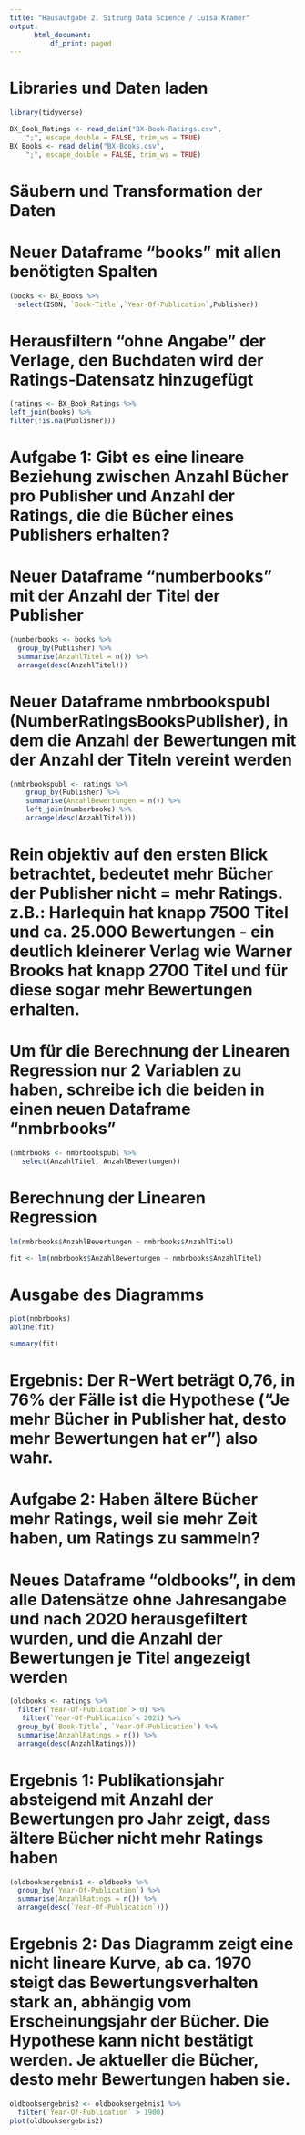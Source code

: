 ```yaml
---
title: "Hausaufgabe 2. Sitzung Data Science / Luisa Kramer"
output: 
      html_document:
          df_print: paged
---   
```

# Libraries und Daten laden

```r
library(tidyverse)
```

```r
BX_Book_Ratings <- read_delim("BX-Book-Ratings.csv", 
    ";", escape_double = FALSE, trim_ws = TRUE)
BX_Books <- read_delim("BX-Books.csv", 
    ";", escape_double = FALSE, trim_ws = TRUE)
```

# Säubern und Transformation der Daten

# Neuer Dataframe "books" mit allen benötigten Spalten
```r
(books <- BX_Books %>%
  select(ISBN, `Book-Title`,`Year-Of-Publication`,Publisher))
```

# Herausfiltern "ohne Angabe" der Verlage, den Buchdaten wird der Ratings-Datensatz hinzugefügt

```r
(ratings <- BX_Book_Ratings %>%
left_join(books) %>%
filter(!is.na(Publisher)))
```


# Aufgabe 1: Gibt es eine lineare Beziehung zwischen Anzahl Bücher pro Publisher und Anzahl der Ratings, die die Bücher eines Publishers erhalten?

# Neuer Dataframe "numberbooks" mit der Anzahl der Titel der Publisher 
```r
(numberbooks <- books %>%
  group_by(Publisher) %>%
  summarise(AnzahlTitel = n()) %>%
  arrange(desc(AnzahlTitel)))
```

# Neuer Dataframe nmbrbookspubl (NumberRatingsBooksPublisher), in dem die Anzahl der Bewertungen mit der Anzahl der Titeln vereint werden
```r
(nmbrbookspubl <- ratings %>%
    group_by(Publisher) %>%
    summarise(AnzahlBewertungen = n()) %>%
    left_join(numberbooks) %>%
    arrange(desc(AnzahlTitel)))
```

# Rein objektiv auf den ersten Blick betrachtet, bedeutet mehr Bücher der Publisher nicht = mehr Ratings. z.B.: Harlequin hat knapp 7500 Titel und ca. 25.000 Bewertungen - ein deutlich kleinerer Verlag wie Warner Brooks hat knapp 2700 Titel und für diese sogar mehr Bewertungen erhalten. 

# Um für die Berechnung der Linearen Regression nur 2 Variablen zu haben, schreibe ich die beiden in einen neuen Dataframe "nmbrbooks"
```r
(nmbrbooks <- nmbrbookspubl %>%
   select(AnzahlTitel, AnzahlBewertungen))
```
# Berechnung der Linearen Regression

```r
lm(nmbrbooks$AnzahlBewertungen ~ nmbrbooks$AnzahlTitel)
```

```r
fit <- lm(nmbrbooks$AnzahlBewertungen ~ nmbrbooks$AnzahlTitel)
```

# Ausgabe des Diagramms 

```r
plot(nmbrbooks)
abline(fit)
```

```r
summary(fit)
```
# Ergebnis: Der R-Wert beträgt 0,76, in 76% der Fälle ist die Hypothese ("Je mehr Bücher in Publisher hat, desto mehr Bewertungen hat er") also wahr. 

 
# Aufgabe 2: Haben ältere Bücher mehr Ratings, weil sie mehr Zeit haben, um Ratings zu sammeln? 

# Neues Dataframe "oldbooks", in dem alle Datensätze ohne Jahresangabe und nach 2020 herausgefiltert wurden, und die Anzahl der Bewertungen je Titel angezeigt werden

```r
(oldbooks <- ratings %>%
  filter(`Year-Of-Publication`> 0) %>%
   filter(`Year-Of-Publication`< 2021) %>%
  group_by(`Book-Title`, `Year-Of-Publication`) %>%
  summarise(AnzahlRatings = n()) %>%
  arrange(desc(AnzahlRatings)))
```

# Ergebnis 1: Publikationsjahr absteigend mit Anzahl der Bewertungen pro Jahr zeigt, dass ältere Bücher nicht mehr Ratings haben 
```r
(oldbooksergebnis1 <- oldbooks %>%
  group_by(`Year-Of-Publication`) %>%
  summarise(AnzahlRatings = n()) %>%
  arrange(desc(`Year-Of-Publication`)))
```

# Ergebnis 2: Das Diagramm zeigt eine nicht lineare Kurve, ab ca. 1970 steigt das Bewertungsverhalten stark an, abhängig vom Erscheinungsjahr der Bücher. Die Hypothese kann nicht bestätigt werden. Je aktueller die Bücher, desto mehr Bewertungen haben sie. 

```r
oldbooksergebnis2 <- oldbooksergebnis1 %>%
  filter(`Year-Of-Publication` > 1900)
plot(oldbooksergebnis2)
```


